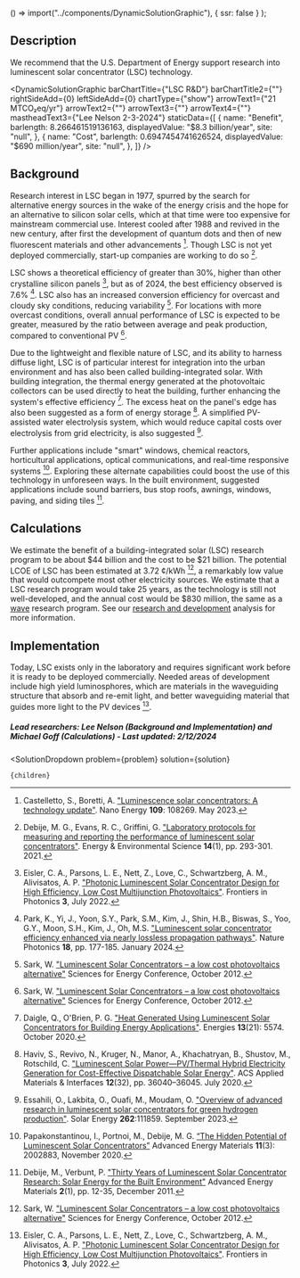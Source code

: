 
  () => import("../components/DynamicSolutionGraphic"),
  { ssr: false }
);


## Description
We recommend that the U.S. Department of Energy support research into luminescent solar concentrator (LSC) technology.

<DynamicSolutionGraphic
  barChartTitle={"LSC R&D"}
  barChartTitle2={""}
  rightSideAdd={0}
  leftSideAdd={0}
  chartType={"show"}
  arrowText1={"21 MTCO₂eq/yr"}
  arrowText2={""}
  arrowText3={""}
  arrowText4={""}
  mastheadText3={"Lee Nelson 2-3-2024"}
 staticData={[
    {
     name: "Benefit",
      barlength: 8.266461519136163,
      displayedValue: "$8.3 billion/year",
      site: "null",
    },
    {
      name: "Cost",
      barlength: 0.6947454741626524,
      displayedValue: "$690 million/year",
      site: "null",
    },
  ]}
/>

## Background

Research interest in LSC began in 1977, spurred by the search for alternative energy sources in the wake of the energy crisis and the hope for an alternative to silicon solar cells, which at that time were too expensive for mainstream commercial use. Interest cooled after 1988 and revived in the new century, after first the development of quantum dots and then of new fluorescent materials and other advancements [^"7"]. Though LSC is not yet deployed commercially, start-up companies are working to do so [^"8"].

LSC shows a theoretical efficiency of greater than 30%, higher than other crystalline silicon panels [^"1"], but as of 2024, the best efficiency observed is 7.6% [^"6"]. LSC also has an increased conversion efficiency for overcast and cloudy sky conditions, reducing variability [^"2"]. For locations with more overcast conditions, overall annual performance of LSC is expected to be greater, measured by the ratio between average and peak production, compared to conventional PV [^"2"].

Due to the lightweight and flexible nature of LSC, and its ability to harness diffuse light, LSC is of particular interest for integration into the urban environment and has also been called building-integrated solar. With building integration, the thermal energy generated at the photovoltaic collectors can be used directly to heat the building, further enhancing the system's effective efficiency [^"9"]. The excess heat on the panel's edge has also been suggested as a form of energy storage [^"3"]. A simplified PV-assisted water electrolysis system, which would reduce capital costs over electrolysis from grid electricity, is also suggested [^"10"].

Further applications include "smart" windows, chemical reactors, horticultural applications, optical communications, and real-time responsive systems [^"5"]. Exploring these alternate capabilities could boost the use of this technology in unforeseen ways. In the built environment, suggested applications include sound barriers, bus stop roofs, awnings, windows, paving, and siding tiles [^"4"].



## Calculations
We estimate the benefit of a building-integrated solar (LSC) research program to be about $44 billion and the cost to be $21 billion. The potential LCOE of LSC has been estimated at 3.72 ¢/kWh [^"2"], a remarkably low value that would outcompete most other electricity sources. We estimate that a LSC research program would take 25 years, as the technology is still not well-developed, and the annual cost would be $830 million, the same as a [wave](https://www.urbancruiseship.org/energy/energy_production/mhk) research program. See our [research and development](https://www.urbancruiseship.org/energy/energy_socioeconomics/rd) analysis for more information.



## Implementation

Today, LSC exists only in the laboratory and requires significant work before it is ready to be deployed commercially. Needed areas of development include high yield luminosphores, which are materials in the waveguiding structure that absorb and re-emit light, and better waveguiding material that guides more light to the PV devices [^"1"].

##### Lead researchers: Lee Nelson (Background and Implementation) and Michael Goff (Calculations) - Last updated: 2/12/2024



[^"1"]: Eisler, C. A., Parsons, L. E., Nett, Z., Love, C., Schwartzberg, A. M., Alivisatos, A. P. ["Photonic Luminescent Solar Concentrator Design for High Efficiency, Low Cost Multijunction Photovoltaics"](https://www.frontiersin.org/articles/10.3389/fphot.2022.932913/full). Frontiers in Photonics <b>3</b>, July 2022.

[^"2"]: Sark, W. ["Luminescent Solar Concentrators – a low cost photovoltaics alternative"](https://doi.org/10.1051/epjconf/20123302003) Sciences for Energy Conference, October 2012.

[^"3"]: Haviv, S., Revivo, N., Kruger, N., Manor, A., Khachatryan, B., Shustov, M., Rotschild, C. ["Luminescent Solar Power—PV/Thermal Hybrid Electricity Generation for Cost-Effective Dispatchable Solar Energy"](https://pubs.acs.org/doi/10.1021/acsami.0c08185). ACS Applied Materials & Interfaces **12**(32), pp. 36040–36045. July 2020.

[^"4"]: Debije, M., Verbunt, P. ["Thirty Years of Luminescent Solar Concentrator Research: Solar Energy for the Built Environment"](https://doi.org/10.1002/aenm.201100554) Advanced Energy Materials <b>2</b>(1), pp. 12-35, December 2011.

[^"5"]: Papakonstantinou, I., Portnoi, M., Debije, M. G. [“The Hidden Potential of Luminescent Solar Concentrators”](https://doi.org/10.1002/aenm.202002883) Advanced Energy Materials <b>11</b>(3): 2002883, November 2020.

[^"6"]: Park, K., Yi, J., Yoon, S.Y., Park, S.M., Kim, J., Shin, H.B., Biswas, S., Yoo, G.Y., Moon, S.H., Kim, J., Oh, M.S. ["Luminescent solar concentrator efficiency enhanced via nearly lossless propagation pathways"](https://www.nature.com/articles/s41566-023-01366-y). Nature Photonics **18**, pp. 177-185. January 2024.

[^"7"]: Castelletto, S., Boretti, A. ["Luminescence solar concentrators: A technology update"](https://www.sciencedirect.com/science/article/pii/S2211285523001052). Nano Energy **109**: 108269. May 2023.

[^"8"]: Debije, M. G., Evans, R. C., Griffini, G. ["Laboratory protocols for measuring and reporting the performance of luminescent solar concentrators"](https://pubs.rsc.org/en/content/articlelanding/2021/ee/d0ee02967j). Energy & Environmental Science **14**(1), pp. 293-301. 2021.

[^"9"]: Daigle, Q., O'Brien, P. G. ["Heat Generated Using Luminescent Solar Concentrators for Building Energy Applications"](https://www.mdpi.com/1996-1073/13/21/5574). Energies **13**(21): 5574. October 2020.

[^"10"]: Essahili, O., Lakbita, O., Ouafi, M., Moudam, O. ["Overview of advanced research in luminescent solar concentrators for green hydrogen production"](https://www.sciencedirect.com/science/article/abs/pii/S0038092X23004929). Solar Energy **262**:111859. September 2023.


  <SolutionDropdown 
    problem={problem} 
    solution={solution}
  >
    {children}
  </SolutionDropdown>